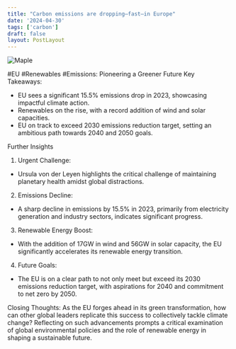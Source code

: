 ```yaml
---
title: "Carbon emissions are dropping—fast—in Europe"
date: '2024-04-30'
tags: ['carbon']
draft: false
layout: PostLayout
---
```


<div className="flex justify-center">
  <div className="my-1 w-full px-2 xl:my-1 xl:w-1/2 xl:px-2">
    <img src="https://willpolesa.pythonanywhere.com/static/podcast_thumbnails/thumbnailreckjhV9yGrTYUPKR.jpg" alt="Maple" className="mx-auto h-58 w-auto" />
  </div>
</div>

#EU #Renewables #Emissions: Pioneering a Greener Future
Key Takeaways:
- EU sees a significant 15.5% emissions drop in 2023, showcasing impactful climate action.
- Renewables on the rise, with a record addition of wind and solar capacities.
- EU on track to exceed 2030 emissions reduction target, setting an ambitious path towards 2040 and 2050 goals.

Further Insights
1. Urgent Challenge:
- Ursula von der Leyen highlights the critical challenge of maintaining planetary health amidst global distractions.

2. Emissions Decline:
- A sharp decline in emissions by 15.5% in 2023, primarily from electricity generation and industry sectors, indicates significant progress.

3. Renewable Energy Boost:
- With the addition of 17GW in wind and 56GW in solar capacity, the EU significantly accelerates its renewable energy transition.

4. Future Goals:
- The EU is on a clear path to not only meet but exceed its 2030 emissions reduction target, with aspirations for 2040 and commitment to net zero by 2050.

Closing Thoughts:
As the EU forges ahead in its green transformation, how can other global leaders replicate this success to collectively tackle climate change? Reflecting on such advancements prompts a critical examination of global environmental policies and the role of renewable energy in shaping a sustainable future.

